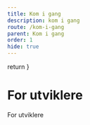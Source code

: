 ```yaml
---
title: Kom i gang
description: kom i gang
route: /kom-i-gang
parent: Kom i gang
order: 1
hide: true
---
```



  return <SEO title={props.pageContext.frontmatter.title} description={props.pageContext.frontmatter.description} pathname={props.pageContext.frontmatter.route} />
}

# For utviklere

For utviklere

